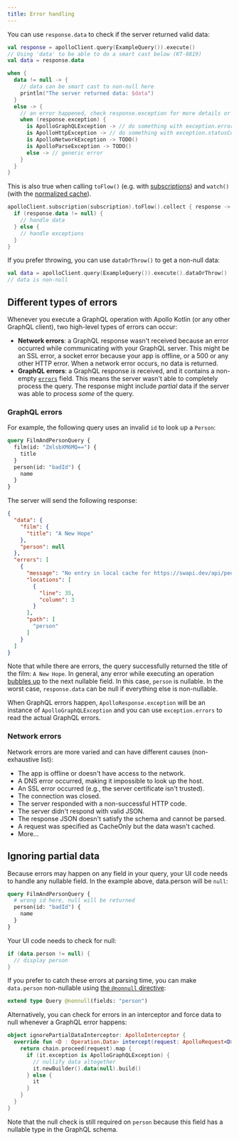 ```yaml
---
title: Error handling
---
```



You can use `response.data` to check if the server returned valid data:

```kotlin
val response = apolloClient.query(ExampleQuery()).execute()
// Using 'data' to be able to do a smart cast below (KT-8819)
val data = response.data

when {
  data != null -> {
    // data can be smart cast to non-null here
    println("The server returned data: $data")
  }
  else -> {
    // an error happened, check response.exception for more details or just display a generic error 
    when (response.exception) {
      is ApolloGraphQLException -> // do something with exception.errors
      is ApolloHttpException -> // do something with exception.statusCode
      is ApolloNetworkException -> TODO()
      is ApolloParseException -> TODO()
      else -> // generic error
    }
  }
}
```

This is also true when calling `toFlow()` (e.g. with [subscriptions](../essentials/subscription)) and `watch()` (with the [normalized cache](../caching/query-watchers)).

```kotlin
apolloClient.subscription(subscription).toFlow().collect { response ->
  if (response.data != null) {
    // handle data
  } else {
    // handle exceptions
  }
}
```

If you prefer throwing, you can use `dataOrThrow()` to get a non-null data:

```kotlin
val data = apolloClient.query(ExampleQuery()).execute().dataOrThrow()
// data is non-null
```

## Different types of errors

Whenever you execute a GraphQL operation with Apollo Kotlin (or any other GraphQL client), two high-level types of errors can occur:

* **Network errors**: a GraphQL response wasn't received because an error occurred while communicating with your GraphQL server. This might be an SSL error, a socket error because your app is offline, or a 500 or any other HTTP error. When a network error occurs, no data is returned.
* **GraphQL errors**: a GraphQL response _is_ received, and it contains a non-empty [`errors`](https://spec.graphql.org/draft/#sec-Errors) field. This means the server wasn't able to completely process the query. The response might include _partial_ data if the server was able to process _some_ of the query.

### GraphQL errors

For example, the following query uses an invalid `id` to look up a `Person`:

```graphql
query FilmAndPersonQuery {
  film(id: "ZmlsbXM6MQ==") {
    title
  }
  person(id: "badId") {
    name
  }
}
```

The server will send the following response:

```json
{
  "data": {
    "film": {
      "title": "A New Hope"
    },
    "person": null
  },
  "errors": [
    {
      "message": "No entry in local cache for https://swapi.dev/api/people/m�H/",
      "locations": [
        {
          "line": 35,
          "column": 3
        }
      ],
      "path": [
        "person"
      ]
    }
  ]
}
```

Note that while there are errors, the query successfully returned the title of the film: `A New Hope`. In general, any error while executing an operation [bubbles up](https://spec.graphql.org/draft/#sec-Errors) to the next nullable field. In this case, `person` is nullable. In the worst case, `response.data` can be null if everything else is non-nullable.

When GraphQL errors happen, `ApolloResponse.exception` will be an instance of `ApolloGraphQLException` and you can use `exception.errors` to read the actual GraphQL errors.

### Network errors

Network errors are more varied and can have different causes (non-exhaustive list):

* The app is offline or doesn't have access to the network.
* A DNS error occurred, making it impossible to look up the host.
* An SSL error occurred (e.g., the server certificate isn't trusted).
* The connection was closed.
* The server responded with a non-successful HTTP code.
* The server didn't respond with valid JSON.
* The response JSON doesn't satisfy the schema and cannot be parsed.
* A request was specified as CacheOnly but the data wasn't cached.
* More...


## Ignoring partial data

Because errors may happen on any field in your query, your UI code needs to handle any nullable field. In the example above, data.person will be `null`: 

```graphql
query FilmAndPersonQuery {
  # wrong id here, null will be returned
  person(id: "badId") {
    name
  }
}
```

Your UI code needs to check for null:

```kotlin
if (data.person != null) {
  // display person
}
```

If you prefer to catch these errors at parsing time, you can make `data.person` non-nullable using [the `@nonnull` directive](../advanced/nonnull):

```graphql
extend type Query @nonnull(fields: "person")
```

Alternatively, you can check for errors in an interceptor and force data to null whenever a GraphQL error happens: 

```kotlin
object ignorePartialDataInterceptor: ApolloInterceptor {
  override fun <D : Operation.Data> intercept(request: ApolloRequest<D>, chain: ApolloInterceptorChain): Flow<ApolloResponse<D>> {
    return chain.proceed(request).map {
      if (it.exception is ApolloGraphQLException) {
        // nullify data altogether
        it.newBuilder().data(null).build()
      } else {
        it
      }
    }
  }
}
```

Note that the null check is still required on `person` because this field has a nullable type in the GraphQL schema.
